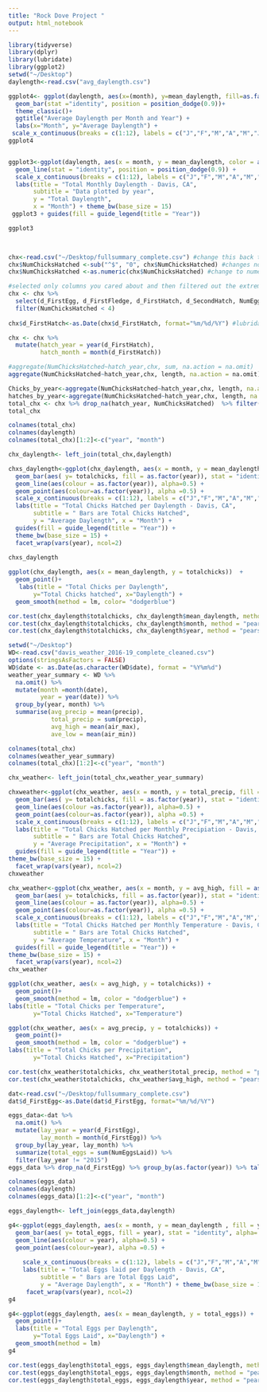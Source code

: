 ```yaml
---
title: "Rock Dove Project "
output: html_notebook
---
```

```r
library(tidyverse)
library(dplyr)
library(lubridate)
library(ggplot2)
setwd("~/Desktop")
daylength<-read.csv("avg_daylength.csv")
```

```r
ggplot4<- ggplot(daylength, aes(x=(month), y=mean_daylength, fill=as.factor(year)))+
  geom_bar(stat ="identity", position = position_dodge(0.9))+ 
  theme_classic()+
  ggtitle("Average Daylength per Month and Year") +
  labs(x="Month", y="Average Daylength") +
 scale_x_continuous(breaks = c(1:12), labels = c("J","F","M","A","M","J","J","A", "S", "O", "N", "D") , name= "Years")
ggplot4


ggplot3<-ggplot(daylength, aes(x = month, y = mean_daylength, color = as.factor(year))) +
  geom_line(stat = "identity", position = position_dodge(0.9)) +
  scale_x_continuous(breaks = c(1:12), labels = c("J","F","M","A","M","J","J","A", "S", "O", "N", "D"))+ #month breaks and labels 
  labs(title = "Total Monthly Daylength - Davis, CA",
       subtitle = "Data plotted by year",
       y = "Total Daylength",
       x = "Month") + theme_bw(base_size = 15) 
 ggplot3 + guides(fill = guide_legend(title = "Year"))

ggplot3

  
```

```r
chx<-read.csv("~/Desktop/fullsummary_complete.csv") #change this back to yours :) 
chx$NumChicksHatched <-sub("^$", "0", chx$NumChicksHatched) #changes nothing to 0. 
chx$NumChicksHatched <-as.numeric(chx$NumChicksHatched) #change to numeric

#selected only columns you cared about and then filtered out the extreme chick values (like 12! makes no sense)
chx <- chx %>%
  select(d_FirstEgg, d_FirstFledge, d_FirstHatch, d_SecondHatch, NumEggsLaid, NumChicksFledged, NumChicksHatched) %>%
  filter(NumChicksHatched < 4)
  
chx$d_FirstHatch<-as.Date(chx$d_FirstHatch, format="%m/%d/%Y") #lubridate now works

chx <- chx %>%
  mutate(hatch_year = year(d_FirstHatch),
         hatch_month = month(d_FirstHatch))

#aggregate(NumChicksHatched~hatch_year,chx, sum, na.action = na.omit) 
aggregate(NumChicksHatched~hatch_year,chx, length, na.action = na.omit) 

Chicks_by_year<-aggregate(NumChicksHatched~hatch_year,chx, length, na.action = na.omit) 
hatches_by_year<-aggregate(NumChicksHatched~hatch_year,chx, length, na.action = na.omit)  #these are the same... 
total_chx <- chx %>% drop_na(hatch_year, NumChicksHatched)  %>% filter(between( hatch_year, 2016,2019)) %>% group_by(hatch_year, hatch_month) %>% summarise(totalchicks = sum(NumChicksHatched)) 
total_chx
```

```r
colnames(total_chx)
colnames(daylength)
colnames(total_chx)[1:2]<-c("year", "month")

chx_daylength<- left_join(total_chx,daylength) 

```
```r
chxs_daylength<-ggplot(chx_daylength, aes(x = month, y = mean_daylength, fill = as.factor(year))) +
  geom_bar(aes( y= totalchicks, fill = as.factor(year)), stat = "identity", alpha= 0.5) +
  geom_line(aes(colour = as.factor(year)), alpha=0.5) +
  geom_point(aes(colour=as.factor(year)), alpha =0.5) +
  scale_x_continuous(breaks = c(1:12), labels = c("J","F","M","A","M","J","J","A", "S", "O", "N", "D")) +
  labs(title = "Total Chicks Hatched per Daylength - Davis, CA",
       subtitle = " Bars are Total Chicks Hatched",
       y = "Average Daylength", x = "Month") +
  guides(fill = guide_legend(title = "Year")) +
  theme_bw(base_size = 15) +
  facet_wrap(vars(year), ncol=2) 
  
chxs_daylength
```

```r
ggplot(chx_daylength, aes(x = mean_daylength, y = totalchicks))  + 
  geom_point()+ 
   labs(title = "Total Chicks per Daylength",
       y="Total Chicks hatched", x="Daylength") +
  geom_smooth(method = lm, color= "dodgerblue")


```

```{r"Stats for chx-daylength"}
cor.test(chx_daylength$totalchicks, chx_daylength$mean_daylength, method = "pearson")
cor.test(chx_daylength$totalchicks, chx_daylength$month, method = "pearson")
cor.test(chx_daylength$totalchicks, chx_daylength$year, method = "pearson")
```

```{r" preparing weather data"}
setwd("~/Desktop")
WD<-read.csv("davis_weather_2016-19_complete_cleaned.csv")
options(stringsAsFactors = FALSE)
WD$date <- as.Date(as.character(WD$date), format = "%Y%m%d")
weather_year_summary <- WD %>%
  na.omit() %>%
  mutate(month =month(date),
         year = year(date)) %>%
  group_by(year, month) %>%
  summarise(avg_precip = mean(precip),
            total_precip = sum(precip), 
            avg_high = mean(air_max), 
            ave_low = mean(air_min))

colnames(total_chx)
colnames(weather_year_summary)
colnames(total_chx)[1:2]<-c("year", "month")

chx_weather<- left_join(total_chx,weather_year_summary) 
```

```r
chxweather<-ggplot(chx_weather, aes(x = month, y = total_precip, fill = as.factor(year))) +
  geom_bar(aes( y= totalchicks, fill = as.factor(year)), stat = "identity", alpha= 0.5) +
  geom_line(aes(colour =as.factor(year)), alpha=0.5) +
  geom_point(aes(colour=as.factor(year)), alpha =0.5) +
  scale_x_continuous(breaks = c(1:12), labels = c("J","F","M","A","M","J","J","A", "S", "O", "N", "D")) +
  labs(title = "Total Chicks Hatched per Monthly Precipiation - Davis, CA",
       subtitle = " Bars are Total Chicks Hatched",
       y = "Average Precipitation", x = "Month") +
  guides(fill = guide_legend(title = "Year")) +
theme_bw(base_size = 15) +
  facet_wrap(vars(year), ncol=2)
chxweather
```

```r
chx_weather<-ggplot(chx_weather, aes(x = month, y = avg_high, fill = as.factor(year))) +
  geom_bar(aes( y= totalchicks, fill = as.factor(year)), stat = "identity", alpha= 0.5) +
  geom_line(aes(colour = as.factor(year)), alpha=0.5) +
  geom_point(aes(colour=as.factor(year)), alpha =0.5) +
  scale_x_continuous(breaks = c(1:12), labels = c("J","F","M","A","M","J","J","A", "S", "O", "N", "D")) +
  labs(title = "Total Chicks Hatched per Monthly Temperature - Davis, CA",
       subtitle = " Bars are Total Chicks Hatched",
       y = "Average Temperature", x = "Month") +
  guides(fill = guide_legend(title = "Year")) +
theme_bw(base_size = 15) +
  facet_wrap(vars(year), ncol=2)
chx_weather

```

```{r" stats plots for chx"}
ggplot(chx_weather, aes(x = avg_high, y = totalchicks)) +
  geom_point()+ 
  geom_smooth(method = lm, color = "dodgerblue") +
labs(title = "Total Chicks per Temperature",
       y="Total Chicks Hatched", x="Temperature") 
```
```r
ggplot(chx_weather, aes(x = avg_precip, y = totalchicks)) +
  geom_point()+ 
  geom_smooth(method = lm, color = "dodgerblue") +
labs(title = "Total Chicks per Precipitation",
       y="Total Chicks Hatched", x="Precipitation") 
```


```{r" stats for chx"}
cor.test(chx_weather$totalchicks, chx_weather$total_precip, method = "pearson")
cor.test(chx_weather$totalchicks, chx_weather$avg_high, method = "pearson")
```



```r
dat<-read.csv("~/Desktop/fullsummary_complete.csv")
dat$d_FirstEgg<-as.Date(dat$d_FirstEgg, format="%m/%d/%Y")

eggs_data<-dat %>%    
  na.omit() %>% 
  mutate(lay_year = year(d_FirstEgg), 
         lay_month = month(d_FirstEgg)) %>% 
  group_by(lay_year, lay_month) %>%
  summarize(total_eggs = sum(NumEggsLaid)) %>%
  filter(lay_year != "2015")
eggs_data %>% drop_na(d_FirstEgg) %>% group_by(as.factor(year)) %>% tally()
```

```r
colnames(eggs_data)
colnames(daylength)
colnames(eggs_data)[1:2]<-c("year", "month")

eggs_daylength<- left_join(eggs_data,daylength) 

```

```r
g4<-ggplot(eggs_daylength, aes(x = month, y = mean_daylength , fill = year)) +
  geom_bar(aes( y= total_eggs, fill = year), stat = "identity", alpha= 0.5) +
  geom_line(aes(colour = year), alpha=0.5) +
  geom_point(aes(colour=year), alpha =0.5) +
  
    scale_x_continuous(breaks = c(1:12), labels = c("J","F","M","A","M","J","J","A", "S", "O", "N", "D")) +
    labs(title = "Total Eggs laid per Daylength - Davis, CA",
         subtitle = " Bars are Total Eggs Laid",
         y = "Average Daylength", x = "Month") + theme_bw(base_size = 15) +
     facet_wrap(vars(year), ncol=2)
g4
```

```r
g4<-ggplot(eggs_daylength, aes(x = mean_daylength, y = total_eggs)) + 
  geom_point()+ 
  labs(title = "Total Eggs per Daylength",
       y="Total Eggs Laid", x="Daylength") +
  geom_smooth(method = lm)
g4
```

```r
cor.test(eggs_daylength$total_eggs, eggs_daylength$mean_daylength, method = "pearson")
cor.test(eggs_daylength$total_eggs, eggs_daylength$month, method = "pearson")
cor.test(eggs_daylength$total_eggs, eggs_daylength$year, method = "pearson")
```


